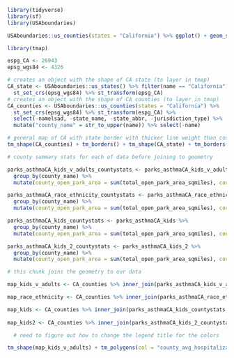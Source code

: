 ```r
library(tidyverse)
library(sf)
library(USAboundaries)

USAboundaries::us_counties(states = "California") %>% ggplot() + geom_sf()

```

```r
library(tmap)

espg_CA <- 26943
epsg_wgs84 <- 4326

# creates an object with the shape of CA state (to layer in tmap)
CA_state <- USAboundaries::us_states() %>% filter(name == "California") %>%
  st_set_crs(epsg_wgs84) %>% st_transform(epsg_CA)
# creates an object with the shape of CA counties (to layer in tmap)
CA_counties <- USAboundaries::us_counties(states = "California") %>%
  st_set_crs(epsg_wgs84) %>% st_transform(espg_CA) %>% 
  select(-namelsad, -state_name, -state_abbr, -jurisdiction_type) %>% 
  mutate("county_name" = str_to_upper(name)) %>% select(-name)

# general map of CA with state border with thicker line weight than county borders
tm_shape(CA_counties) + tm_borders() + tm_shape(CA_state) + tm_borders(lwd = 2)
```

```r
# county summary stats for each of data before joining to geometry

parks_asthmaCA_kids_v_adults_countystats <- parks_asthmaCA_kids_v_adults %>%
  group_by(county_name) %>% 
  mutate(county_open_park_area = sum(total_open_park_area_sqmiles), county_open_parks = sum(open_parks_tract), county_number_hospitalizations = sum(number_hospitalizations), county_avg_open_park_area = mean(total_open_park_area_sqmiles), county_avg_open_parks = mean(open_parks_tract), county_avg_hospitalizations = mean(number_hospitalizations))

parks_asthmaCA_race_ethnicity_countystats <- parks_asthmaCA_race_ethnicity %>%
  group_by(county_name) %>%
  mutate(county_open_park_area = sum(total_open_park_area_sqmiles), county_open_parks = sum(open_parks_tract), county_number_hospitalizations = sum(number_hospitalizations), county_avg_open_park_area = mean(total_open_park_area_sqmiles), county_avg_open_parks = mean(open_parks_tract), county_avg_hospitalizations = mean(number_hospitalizations))

parks_asthmaCA_kids_countystats <- parks_asthmaCA_kids %>%
  group_by(county_name) %>%
  mutate(county_open_park_area = sum(total_open_park_area_sqmiles), county_open_parks = sum(open_parks_tract), county_number_hospitalizations = sum(number_hospitalizations), county_avg_open_park_area = mean(total_open_park_area_sqmiles), county_avg_open_parks = mean(open_parks_tract), county_avg_hospitalizations = mean(number_hospitalizations))

parks_asthmaCA_kids_2_countystats <- parks_asthmaCA_kids_2 %>%
  group_by(county_name) %>%
  mutate(county_open_park_area = sum(total_open_park_area_sqmiles), county_open_parks = sum(open_parks_tract), county_number_hospitalizations = sum(number_hospitalizations), county_avg_open_park_area = mean(total_open_park_area_sqmiles), county_avg_open_parks = mean(open_parks_tract), county_avg_hospitalizations = mean(number_hospitalizations))

```


```r
# this chunk joins the geometry to our data

map_kids_v_adults <- CA_counties %>% inner_join(parks_asthmaCA_kids_v_adults_countystats, by = "county_name")

map_race_ethnicity <- CA_counties %>% inner_join(parks_asthmaCA_race_ethnicity_countystats, by = "county_name")

map_kids <- CA_counties %>% inner_join(parks_asthmaCA_kids_countystats, by = "county_name")
  
map_kids2 <- CA_counties %>% inner_join(parks_asthmaCA_kids_2_countystats, by = "county_name")

```

```r
  # need to figure out how to change the legend title for the colors

tm_shape(map_kids_v_adults) + tm_polygons(col = "county_avg_hospitalizations") + tm_shape(CA_counties) + tm_borders() + tm_shape(CA_state) + tm_borders(lwd = 2)
```



